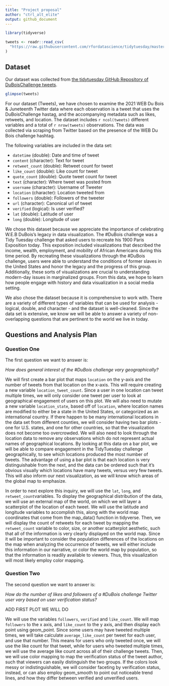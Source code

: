 ```yaml
---
title: "Project proposal"
author: "ctrl_alt_elite"
output: github_document
---
```


```r
library(tidyverse)
```

```r
tweets <- readr::read_csv(
  "https://raw.githubusercontent.com/rfordatascience/tidytuesday/master/data/2021/2021-06-15/tweets.csv"
)
```

## Dataset

Our dataset was collected from [the tidytuesday GitHub Repository of 
DuBoisChallenge tweets](https://github.com/rfordatascience/tidytuesday/blob/master/data/2021/2021-06-15/readme.md).

```r
glimpse(tweets)
```

For our dataset (Tweets), we have chosen to examine the 2021 WEB Du Bois & 
Juneteenth Twitter data where each observation is a tweet that uses the 
DuBoisChallenge hastag, and the accompanying metadata such as likes, retweets, 
and location. The dataset includes `r ncol(tweets)` different variables and a 
total of `r nrow(tweets)` observations. The data was collected via scraping from 
Twitter based on the presence of the WEB Du Bois challenge hashtag. 

The following variables are included in the data set:

- `datetime` (double): Date and time of tweet
- `content`	(character): Text for tweet
- `retweet_count` (double): Retweet count for tweet
- `like_count` (double): Like count for tweet
- `quote_count`	(double): Quote tweet count for tweet
- `text` (character): Where tweet was posted from
- `username` (character): Username of Tweeter
- `location` (character): Location tweeted from
- `followers` (double): Followers of the tweeter
- `url` (character): Canonical url of tweet
- `verified` (logical): Is user verified?
- `lat` (double): Latitude of user
- `long` (double): Longitude of user

We chose this dataset because we appreciate the importance of celebrating W.E.B 
DuBois’s legacy in data visualization. The #DuBois challenge was a Tidy Tuesday 
challenge that asked users to recreate his 1900 Paris Exposition today. This 
exposition included visualizations that described the income, wealth, employment, 
and mobility of African Americans during this time period. By recreating these 
visualizations through the #DuBois challenge, users were able to understand the 
conditions of former slaves in the United States and honor the legacy and the 
progress of this group. Additionally, these sorts of visualizations are crucial 
to understanding modern-day issues in marginalized groups. From this data, we 
hope to learn how people engage with history and data visualization in a social 
media setting. 

We also chose the dataset because it is comprehensive to work with. There are a 
variety of different types of variables that can be used for analysis - logical, 
double, and character - and the dataset is well-cleaned. Since the data set is 
extensive, we know we will be able to answer a variety of non-overlapping 
questions that are pertinent to the world we live in today.

## Questions and Analysis Plan

### Question One

The first question we want to answer is: 

*How does general interest of the #DuBois challenge vary geographically?* 

We will first create a bar plot that maps `location` on the y-axis and the 
number of tweets from that location on the x-axis. This will require creating a 
new variable `location_tweet_count`. Since a user in one location can tweet 
multiple times, we will only consider one tweet per user to look at geographical 
engagement of users on this plot. We will also need to mutate a new variable 
`location_state`, based off of `location`, where location names are modified to 
either be a state in the United States, or categorized as an international 
country. If there happen to be many international locations in the data set 
from different counties, we will consider having two bar plots - one for U.S. 
states, and one for other countries, so that the visualization does not become 
too overcrowded. We will also need to look through the location data to remove 
any observations which do not represent actual names of geographical locations. 
By looking at this data on a bar plot, we will be able to compare engagement 
in the TidyTuesday challenge geographically, to see which locations produced 
the most number of tweets. The advantage of using a bar plot is that each 
location is very distinguishable from the next, and the data can be ordered such 
that it's obvious visually which locations have many tweets, versus very few 
tweets. This will also inform our next visualization, as we will know which 
areas of the global map to emphasize. 

In order to next explore this inquiry, we will use the `lat`, `long`, and 
`retweet_count `variables. To display the geographical distribution of the data, 
we will use an external map of the world, on which we will layer a scatterplot 
of the location of each tweet. We will use the latitude and longitude variables 
to accomplish this, along with the world map coordinates that come from the 
map_data() function in tidyverse. Then, we will display the count of retweets 
for each tweet by mapping the `retweet_count` variable to color, size, or 
another scatterplot aesthetic, such that all of the information is very clearly 
displayed on the world map. Since it will be important to consider the 
population differences of the locations on the map when analyzing the occurrence 
of tweets, we will either include this information in our narrative, or color 
the world map by population, so that the information is readily available to 
viewers. Thus, this visualization will most likely employ color mapping. 

### Question Two

The second question we want to answer is: 

*How do the number of likes and followers of a #DuBois challenge Twitter user 
vary based on user verification status?* 

ADD FIRST PLOT WE WILL DO

We will use the variables `followers`, `verified` and `like_count`. We will map 
`followers` to the x axis, and `like_count` to the y axis, and then display each 
point using geom_point. Since some users may have tweeted multiple times, we 
will take calculate `average_like_count` per tweet for each user, and use that 
number. This means for users who only tweeted once, we will use the like count 
for that tweet, while for users who tweeted multiple times, we will use the 
average like count across all of their challenge tweets. Then, we will use 
color mapping to map the verification status of the tweet author, such that 
viewers can easily distinguish the two groups. If the colors look messy or 
indistinguishable, we will consider faceting by verification status, instead, 
or can also employ geom_smooth to point out noticeable trend lines, and how they 
differ between verified and unverified users. 